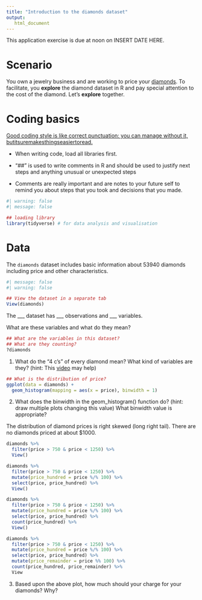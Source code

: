 ```yaml
---
title: "Introduction to the diamonds dataset"
output: 
   html_document
---
```


::: callout-important
This application exercise is due at noon on  INSERT DATE HERE.
:::

# Scenario

You own a jewelry business and are working to price your [diamonds](tps://www.londonde.com/blogs/worlds-most-famous-diamonds/). To facilitate, you **explore** the diamond dataset in R and pay special attention to the cost of the diamond. Let's **explore** together.

# Coding basics

[Good coding style is like correct punctuation: you can manage without it, butitsuremakesthingseasiertoread.](https://style.tidyverse.org/index.html)

-   When writing code, load all libraries first.

-   "\##" is used to write comments in R and should be used to justify next steps and anything unusual or unexpected steps

-   Comments are really important and are notes to your future self to remind you about steps that you took and decisions that you made.

```r
#| warning: false
#| message: false

## loading library
library(tidyverse) # for data analysis and visualisation
```

# Data

The `diamonds` dataset includes basic information about 53940 diamonds including price and other characteristics.

```r
#| message: false
#| warning: false

## View the dataset in a separate tab
View(diamonds)
```

The \_\_\_ dataset has \_\_\_ observations and \_\_\_ variables.

What are these variables and what do they mean?

```r
## What are the variables in this dataset?
## What are they counting?
?diamonds
```

1. What do the "4 c's" of every diamond mean? What kind of variables are they? (hint: This [video](https://www.youtube.com/watch?v=FqB5Es1HXI4) may help)


```r
## What is the distribution of price?
ggplot(data = diamonds) +
  geom_histogram(mapping = aes(x = price), binwidth = 1) 
```

2. What does the binwidth in the geom_histogram() function do? (hint: draw multiple plots changing this value) What binwidth value is appropriate?

The distribution of diamond prices is right skewed (long right tail). There are no diamonds priced at about $1000.

```r
diamonds %>% 
  filter(price > 750 & price < 1250) %>% 
  View()
```


```r
diamonds %>% 
  filter(price > 750 & price < 1250) %>% 
  mutate(price_hundred = price %/% 100) %>% 
  select(price, price_hundred) %>% 
  View()
```


```r
diamonds %>% 
  filter(price > 750 & price < 1250) %>% 
  mutate(price_hundred = price %/% 100) %>% 
  select(price, price_hundred) %>% 
  count(price_hundred) %>% 
  View()
```


```r
diamonds %>% 
  filter(price > 750 & price < 1250) %>% 
  mutate(price_hundred = price %/% 100) %>% 
  select(price, price_hundred) %>% 
  mutate(price_remainder = price %% 100) %>% 
  count(price_hundred, price_remainder) %>% 
  View
```



3. Based upon the above plot, how much should your charge for your diamonds? Why?

